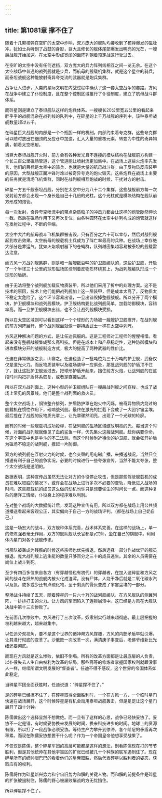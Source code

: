 ```yaml
---
---
---
```

title: 第1081章 撑不住了
---



随着十几颗核弹在空旷的太空中炸响，双方庞大的舰队均接收到了核弹爆发的磁脉冲。犹如士兵听到了战鼓的身影，巨大且修长的舰体尾部爆发出明亮的光芒，一艘艘战舰开始加速。在太空中形成宽阔的面阵列朝着预定战区行驶过去。

在空旷的太空中没有任何遮挡，双方庞大的兵力阵列线相互之间一览无余。在这个太空战场中普通的战列舰就是步兵，而航母的舰载机集群，就是这个星空的骑兵，而泰坦战舰这种能放射奇异夸克流的武器就是炮兵集群。

战争让人进步，人类的星际文明在内战过程中确认了这一套太空战争的套路。方风在战争中建立了仆役制度，且在整个控制区域推行了仆役制度，建立了航母战斗群体系。

而碎星则是建立了泰坦舰队这样的炮兵体系。一艘艘长20公里宽五公里的看起来胖乎乎的战舰混杂在战列线的队列中，在碎星的上千万战舰的序列中，该种泰坦战舰数量超过五千。

在碎星巨大战舰的内部是一个个瓶胆一样的机制，内部约束着夸克群，这些夸克群可以随时放出在细颈的反应仓中加速，汇入大量的重核元素，转变为中性的奇异物质，朝着太空喷射。

当巨大泰坦战舰开火时，前方会有各种发光且不连接的模块结构在战舰前方构建一个长三百公里磁场管道，这个管道能让喷射流更加集中。在战场上这些火炮率先发言，他们的目标是太空中的骑兵，也就是大量的航母战斗群。由于反物质反应装甲的原因，大型战舰正面冲锋时难以被奇异夸克的炮火毁灭。这些炮兵在战场上主要的任务就是清场飞机集群，同时在战列舰相互炮战的时候，干扰对方的射击。

碎星一方五千艘泰坦战舰，分别在太空中分为八十二个集群，这些战舰前方每一次发射前方都会出现一个身长是自己十几倍的光柱。这个光柱就是模块结构在舰队前方形成的炮管。

每一次发射，奇异夸克喷流中的带点杂质粒子的冲击力都会让这样的炮管陡然伸长一截。然后在磁场作用下又再次复位。由各种圆环在太空中排列构成的炮管就这样在发射过程中，不断的伸缩。

太空中大片的航母战斗飞机集群被击毁，只有百分之六十可以幸存，然后对战列舰起到攻击效果。太空航母的舰载机士兵成为了阵亡率最高的兵种。在战场上幸存绝大部分是靠运气。犹如火焰喷射器下的苍蝇群，队列越密集越容易被泰坦的舰载雷达注意。

而方风一方战列舰集群，则是和一艘艘数百吨的护卫舰编队的，这些护卫舰，开启了一个半径三十公里的球形磁场区控制着反物质环绕其上，为战列舰编队形成一个球形的盾牌。

由于无法将整个战列舰加载反物质装甲，所以他们采用了折中的处理方案。这不是技术的原因，技术上他们能把战列舰加上这一层装甲，但是成本太高了，反物质太不稳定太危险了。这个环节容易出错，一旦出错毁掉整艘战舰。所以分开了两个模块，护卫舰模块和战列舰模块。护卫舰结构要比战列舰简单，加载防御模块，容错率高。而一旦护卫舰模块出错，也不会让战列舰模块受损。

所以在太空区域则可以看到这样一个个球形的力场被一艘艘护卫舰撑开，在战列舰的前方列阵展开，整个战列舰面就像一群持盾武士一样在太空中列阵。

方风这种解决问题的方式，是让任迪佩服的。这是工程师对工程师的惺惺相惜。看起来没有整艘战舰集成那么高科技。但是在成本上和产品稳定性，这种防御模块和进攻模块分开的战舰制造方式，极大的提高了两种武器的性价比。

任迪在非常佩服之余，山寨之。任迪也造了一批吨位为三十万吨的护卫舰，武备仅仅是激光火力。而反物质装甲以及磁场装甲一应俱全，那批战列舰的护盾顶不住了，就让这批护卫舰派过去，把球形护盾开起来，挡住前方火炮，让战列舰的在这段时间内把护盾体系恢复，或者是直接后退。

所以在双方战列面上，这种小型的护卫舰组队在一艘艘战列舰之间穿梭，也成了战场上常见的风景线。他们是整个战列面的救火员。

整个太空战场上，钢铁整齐排列，护盾防护罩在炮火中闪烁，被奇异物质灼烧过的舰载机在惯性作用下，砸响战列舰。最终在激光的拦截下变成了一大团宇宙尘埃。最后撞在了战舰的反物质光罩上，让光罩骤然明亮，出现了一个光球的轮廓。

而有的时候一些舰载机成功投弹，在战列舰的磁场区域绽放明亮的光。每当这个时候，对面的战列舰就像见了血的鲨鱼一样，优先集火这艘战列舰。趁你病要你命，在这个宇宙中也是争斗的不二法则。而这个时候附近待命的护卫舰，就会张开护盾为磁场不稳定的战列舰，撑起一片防御。

双方的战列舰在互射火力的时候，也会交替的用电磁广播，来播送战况，当然只会播送有利于自己的战争实况，必要的时候进行一些夸张宣传，当然不能太夸张，整个太空战场是透明的。

数据表明，这种宣传战虽然无法让对方的仆役停止攻击，但是那些驾驶舰载机的成员在难以取胜的情况下，或许会在战场上进行多次不必要的变轨，降低进入战场的时间。这些舰载机的成员这么做的动机也许只是想要偷生的时间长一点。而这种复杂的磨洋工情绪，仆役身上的程序难以判别。

在对整个战场的大数据统计后，发现这种宣传有用，所以双方都在战场上用公共频道播送看起来客观公正，其实偏向于自己一方的战场评判。（都在战场上自己奶自己。）

这是一场宏大的战斗，双方舰种体系完善，战术体系完善。在这样的战场上，单一的修炼强者毫无作用，双方的舰队舰队长官都是y宗师，坐在自己的旗舰中。利用体内星门对各个战舰传讯。

当舰队被轰成为残骸的时候这些宗师也优先撤退，然后选择一部分作战优异的舰员撤退。庞大战列舰上逃生艇的数量只够百分之三十的成员逃生。其余的人员需要在岗位上战斗到死。

至少有四百多位来自各方（有穿越怪也有初代）的穿越者，在加入这碎星和方风之间的战斗在炽热的战舰内被火化成渣滓。没有尸体，人烧干净后就是二氧化碳水汽以及氮，或多或少还有点硫化物，至于剩余的骨灰变成了宇宙尘埃的一部分。

整场战斗持续了五天，随着碎星的一只六十万的战列舰编队，在方风舰队的侧翼列阵，一排排打击的火力。让方风的军团陷入了连锁崩溃中。这已经是方风在大舰队决战中第十三次惨败了。

在前面几次惨败中，方风进行了三次改革，奴隶制实行越来越彻底。最上层把握的权利越来越大，越来越集中。

以任迪旁观视角，要不是这个世界的诸神帮方风撑腰，方风的内部矛盾早就引爆，让其进行彻底的变革了。沙俄败一次改革一次，满清庚子事变后，老佛爷维新比光绪还要彻底。

而现在方风就是这么惨败，依旧不倒塌。所有的改革方面都是让最底层的人负责，以仆役失去人生自由权利为改革的结局，那些高等的修炼者掌握国家权利就跟没事人一样，继续所谓文明发展的“督查者”。任迪不得不感叹，这个世界的帝国体系如此稳定。

当碎星军团全面获胜时，任迪说道：“碎星撑不住了。”

是的碎星已经撑不住了，在碎星取得全面胜利时，一个在方风一方，一个临时星门快速在战场展开，这个时候碎星是有机会动用泰坦战舰轰击，但是足足让这个星门展开了四十分钟。

陈儒做出这个选择显然不想做绝。而一旦有了这样的心思，战争已经快妥协了。妥协不一定是错，有时候妥协换来发展的时间，换来科技进步的时间。地球上的资源有限，所以打了一段战争必须妥协。等待生产力攀升到停滞，各个阶层的矛盾再次积累。而现在陈儒妥协想要干什么呢？作为一个帝国皇帝他想享受战果了。

不仅仅是陈儒，整个碎星军团的高层可能都是这样的想法，别看陈儒现在打的节节胜利，但是其他统帅在其他宇宙区的扩张已经被几十个种族的联军遏制住了。现在碎星所有的统帅眼巴巴的看着他们的皇帝取胜，然后代表碎星以胜利者的姿态，获取应有的权利。

陈儒将作为碎星新兴势力和宇宙旧势力和解的关键人物。而和解的前提条件是碎星的扩张被遏制住，陈儒的野心被屡败屡战的方无忧挡住。

所以碎星撑不住了。